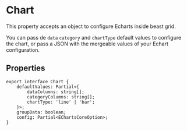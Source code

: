 # Chart


This property accepts an object to configure Echarts inside beast grid.

You can pass de `data` `category` and `chartType` default values to configure the chart, or pass a JSON with the mergeable values of your Echart configuration.

## Properties

```tsx
export interface Chart {
    defaultValues: Partial<{
        dataColumns: string[];
        categoryColumns: string[];
        chartType: 'line' | 'bar';
    }>;
    groupData: boolean;
    config: Partial<EChartsCoreOption>;
}
```
